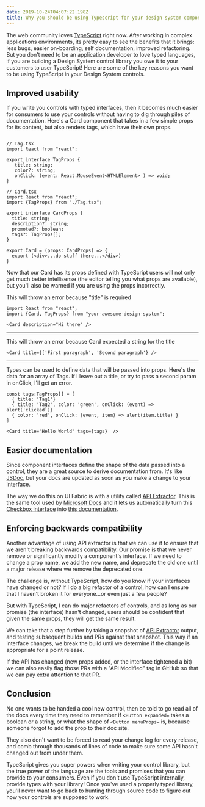 ```yaml
---
date: 2019-10-24T04:07:22.198Z
title: Why you should be using Typescript for your design system components
---
```

The web community loves [TypeScript](https://www.typescriptlang.org/) right now. After working in complex applications environments, its pretty easy to see the benefits that it brings: less bugs, easier on-boarding, self documentation, improved refactoring. But you don't need to be an application developer to love typed languages, if you are building a Design System control library you owe it to your customers to user TypeScript! Here are some of the key reasons you want to be using TypeScript in your Design System controls.


## Improved usability

If you write you controls with typed interfaces, then it becomes much easier for consumers to use your controls without having to dig through piles of documentation. Here's a Card component that takes in a few simple props for its content, but also renders tags, which have their own props. 


```tsx

// Tag.tsx
import React from "react";

export interface TagProps {
   title: string;
   color?: string;
   onClick: (event: React.MouseEvent<HTMLElement> ) => void;
}

// Card.tsx 
import React from "react";
import {TagProps} from "./Tag.tsx";

export interface CardProps {
  title: string;
  description?: string;
  promoted?: boolean;
  tags?: TagProps[]; 
}

export Card = (props: CardProps) => {
  export (<div>...do stuff there...</div>)
}

```

Now that our Card has its props defined with TypeScript users will not only get much better intellisense (the editor telling you what props are available), but you'll also be warned if you are using the props incorrectly.

This will throw an error because "title" is required

```tsx
import React from "react";
import {Card, TagProps} from "your-awesome-design-system";

<Card description="Hi there" /> 
```

---

This will throw an error because Card expected a string for the title
```tsx
<Card title={['First paragraph', 'Second paragraph'} />
```

---

Types can be used to define data that will be passed into props. Here's the data for an array of Tags. If I leave out a title, or try to pass a second param in onClick, I'll get an error.

```tsx
const tags:TagProps[] = [
  { title: 'Tag1'}
  { title: 'Tag2', color: 'green', onClick: (event) => alert('clicked')}
  { color: 'red', onClick: (event, item) => alert(item.title) }
]
 
<Card title="Hello World" tags={tags}  /> 
```

 

## Easier documentation

Since component interfaces define the shape of the data passed into a control, they are a great source to derive documentation from. It's like [JSDoc](https://jsdoc.app/), but your docs are updated as soon as you make a change to your interface.

The way we do this on UI Fabric is with a utility called [API Extractor](https://api-extractor.com/). This is the same tool used by [Microsoft Docs](https://docs.microsoft.com/) and it lets us automatically turn this [Checkbox interface](https://github.com/OfficeDev/office-ui-fabric-react/blob/master/packages/office-ui-fabric-react/src/components/Checkbox/Checkbox.types.ts#L26) into [this documentation](https://developer.microsoft.com/en-us/fabric#/controls/web/checkbox#implementation). 


## Enforcing backwards compatibility

Another advantage of using API extractor is that we can use it to ensure that we aren't breaking backwards compatibility. Our promise is that we never remove or significantly modify a component's interface. If we need to change a prop name, we add the new name, and deprecate the old one until a major release where we remove the deprecated one.

The challenge is, without TypeScript, how do you know if your interfaces have changed or not? If I do a big refactor of a control, how can I ensure that I haven't broken it for everyone...or even just a few people?

But with TypeScript, I can do major refactors of controls, and as long as our promise (the interface) hasn't changed, users should be confident that given the same props, they will get the same result.

We can take that a step further by taking a snapshot of [API Extractor](https://api-extractor.com/) output, and testing subsequent builds and PRs against that snapshot. This way if an interface changes, we break the build until we determine if the change is appropriate for a point release. 

If the API has changed (new props added, or the interface tightened a bit) we can also easily flag those PRs with a "API Modified" tag in GitHub so that we can pay extra attention to that PR.

## Conclusion

No one wants to be handed a cool new control, then be told to go read all of the docs every time they need to remember if `<Button expanded=` takes a boolean or a string, or what the shape of `<Button menuProps=` is, because someone forgot to add the prop to their doc site. 

They also don't want to be forced to read your change log for every release, and comb through thousands of lines of code to make sure some API hasn't changed out from under them.

TypeScript gives you super powers when writing your control library, but the true power of the language are the tools and promises that you can provide to your consumers. Even if you don't use TypeScript internally, provide types with your library! Once you've used a properly typed library, you'll never want to go back to hunting through source code to figure out how your controls are supposed to work.
















